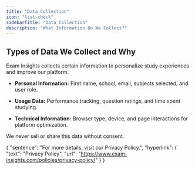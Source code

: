 ```yaml
---
title: "Data Collection"
icon: "list-check"
sidebarTitle: "Data Collection"
description: "What Information Do We Collect?"
---
```


## **Types of Data We Collect and Why**

Exam Insights collects certain information to personalize study experiences and improve our platform.

* **Personal Information:** First name, school, email, subjects selected, and user role.

* **Usage Data:** Performance tracking, question ratings, and time spent studying.

* **Technical Information:** Browser type, device, and page interactions for platform optimization.

We never sell or share this data without consent.

{
  "sentence": "For more details, visit our Privacy Policy.",
  "hyperlink": {
    "text": "Privacy Policy",
    "url": "https://www.exam-insights.com/policies/privacy-policy/"
  }
}